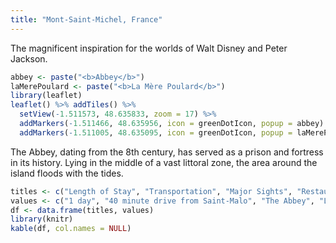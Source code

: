 ```yaml
---
title: "Mont-Saint-Michel, France"
---
```


The magnificent inspiration for the worlds of Walt Disney and Peter Jackson.

```r
abbey <- paste("<b>Abbey</b>")
laMerePoulard <- paste("<b>La Mère Poulard</b>")
library(leaflet)
leaflet() %>% addTiles() %>%
  setView(-1.511573, 48.635833, zoom = 17) %>%
  addMarkers(-1.511466, 48.635956, icon = greenDotIcon, popup = abbey) %>% # Abbey
  addMarkers(-1.511005, 48.635095, icon = greenDotIcon, popup = laMerePoulard) # La Mère Poulard
```

The Abbey, dating from the 8th century, has served as a prison and fortress in its history. Lying in the middle of a vast littoral zone, the area around the island floods with the tides.

```r
titles <- c("Length of Stay", "Transportation", "Major Sights", "Restaurant Recommendations")
values <- c("1 day", "40 minute drive from Saint-Malo", "The Abbey", "La Mère Poulard (famous, not necessarily good)")
df <- data.frame(titles, values)
library(knitr)
kable(df, col.names = NULL)
```